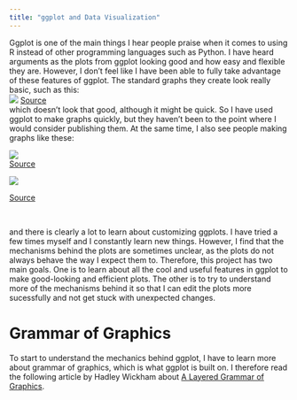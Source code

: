```yaml
---
title: "ggplot and Data Visualization"
---
```


Ggplot is one of the main things I hear people praise when it comes to using R instead of other programming languages such as Python. I have heard arguments as the plots from ggplot looking good and how easy and flexible they are. However, I don't feel like I have been able to fully take advantage of these features of ggplot. The standard graphs they create look really basic, such as this:
<br>
![](ggplot_pics/Basic plot.png)
[Source](https://www.sthda.com/english/wiki/ggplot2-scatter-plots-quick-start-guide-r-software-and-data-visualization)
<br>
which doesn't look that good, although it might be quick. So I have used ggplot to make graphs quickly, but they haven't been to the point where I would consider publishing them. At the same time, I also see people making graphs like these:

![](ggplot_pics/Map.png)
<br>
[Source](https://metricsf20.classes.ryansafner.com/slides/1.3-slides#67)


![](ggplot_pics/Before and After.jpeg)


[Source](https://imgur.com/1TDrLKJ)

<br>

and there is clearly a lot to learn about customizing ggplots. I have tried a few times myself and I constantly learn new things. However, I find that the mechanisms behind the plots are sometimes unclear, as the plots do not always behave the way I expect them to. Therefore, this project has two main goals. One is to learn about all the cool and useful features in ggplot to make good-looking and efficient plots. The other is to try to understand more of the mechanisms behind it so that I can edit the plots more sucessfully and not get stuck with unexpected changes.

# Grammar of Graphics

To start to understand the mechanics behind ggplot, I have to learn more about grammar of graphics, which is what ggplot is built on. I therefore read the following article by Hadley Wickham about [A Layered Grammar of Graphics](https://vita.had.co.nz/papers/layered-grammar.html).


